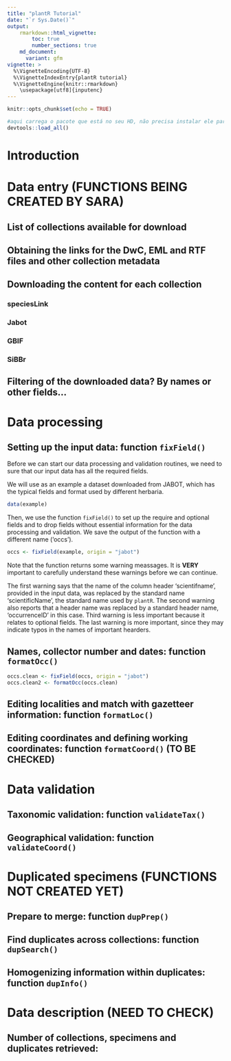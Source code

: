 ```yaml
---
title: "plantR Tutorial"
date: "`r Sys.Date()`"
output:
    rmarkdown::html_vignette:
        toc: true
        number_sections: true
    md_document:
      variant: gfm
vignette: >
  %\VignetteEncoding{UTF-8}
  %\VignetteIndexEntry{plantR tutorial}
  %\VignetteEngine{knitr::rmarkdown}
    \usepackage[utf8]{inputenc}
---
```


```r
knitr::opts_chunk$set(echo = TRUE)
```

```r
#aqui carrega o pacote que está no seu HD, não precisa instalar ele para trabalhar
devtools::load_all()
```

# Introduction

# Data entry  (FUNCTIONS BEING CREATED BY SARA)

## List of collections available for download
	
## Obtaining the links for the DwC, EML and RTF files and other collection metadata
	
## Downloading the content for each collection
	
### speciesLink
		
### Jabot
		
### GBIF
    
### SiBBr
		
## Filtering of the downloaded data? By names or other fields...


# Data processing

## Setting up the input data: function `fixField()`

Before we can start our data processing and validation routines, 
we need to sure that our input data has all the required fields.

We will use as an example a dataset downloaded from JABOT, which
has the typical fields and format used by different herbaria.

```r
data(example)
```

Then, we use the function `fixField()` to set up the require and optional fields and to drop fields without essential information for the data processing and validation. We save the output of the function with a different name ('occs').

```r
occs <- fixField(example, origin = "jabot")
```

Note that the function returns some warning meassages. It is **VERY** important to carefully understand these warnings before we can continue. 

The first warning says that the name of the column header 'scientifname', provided in the input data, was replaced by the standard name 'scientificName', the standard name used by `plantR`. The second warning also reports that a header name was
replaced by a standard header name, 'occurrenceID' in this case. Third warning is less important because it relates to optional fields. The last warning is more important, since they may indicate typos in the names of important hearders.

## Names, collector number and dates: function `formatOcc()`


```r
occs.clean <- fixField(occs, origin = "jabot")
occs.clean2 <- formatOcc(occs.clean)
```


## Editing localities and match with gazetteer information: function `formatLoc()`
	
## Editing coordinates and defining working coordinates: function `formatCoord()` (TO BE CHECKED)


# Data validation

## Taxonomic validation: function `validateTax()`
	
## Geographical validation: function `validateCoord()`
	

# Duplicated specimens (FUNCTIONS NOT CREATED YET)

## Prepare to merge: function `dupPrep()`
	
## Find duplicates across collections: function `dupSearch()`
	
## Homogenizing information within duplicates: function `dupInfo()`
	

# Data description  (NEED TO CHECK)

## Number of collections, specimens and duplicates retrieved: 
	
